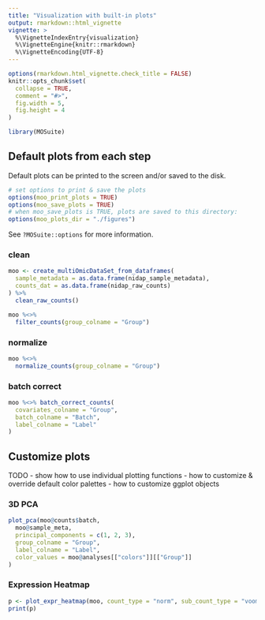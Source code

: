 ```yaml
---
title: "Visualization with built-in plots"
output: rmarkdown::html_vignette
vignette: >
  %\VignetteIndexEntry{visualization}
  %\VignetteEngine{knitr::rmarkdown}
  %\VignetteEncoding{UTF-8}
---
```


```r
options(rmarkdown.html_vignette.check_title = FALSE)
knitr::opts_chunk$set(
  collapse = TRUE,
  comment = "#>",
  fig.width = 5,
  fig.height = 4
)
```

```r
library(MOSuite)
```

## Default plots from each step

Default plots can be printed to the screen and/or saved to the disk.

```r
# set options to print & save the plots
options(moo_print_plots = TRUE)
options(moo_save_plots = TRUE)
# when moo_save_plots is TRUE, plots are saved to this directory:
options(moo_plots_dir = "./figures")
```

See `?MOSuite::options` for more information.

### clean

```r
moo <- create_multiOmicDataSet_from_dataframes(
  sample_metadata = as.data.frame(nidap_sample_metadata),
  counts_dat = as.data.frame(nidap_raw_counts)
) %>%
  clean_raw_counts()
```
```r
moo %<>%
  filter_counts(group_colname = "Group")
```

### normalize

```r
moo %<>%
  normalize_counts(group_colname = "Group")
```

### batch correct

```r
moo %<>% batch_correct_counts(
  covariates_colname = "Group",
  batch_colname = "Batch",
  label_colname = "Label"
)
```


## Customize plots

TODO
- show how to use individual plotting functions
- how to customize & override default color palettes
- how to customize ggplot objects

### 3D PCA

```r
plot_pca(moo@counts$batch,
  moo@sample_meta,
  principal_components = c(1, 2, 3),
  group_colname = "Group",
  label_colname = "Label",
  color_values = moo@analyses[["colors"]][["Group"]]
)
```

### Expression Heatmap

```r
p <- plot_expr_heatmap(moo, count_type = "norm", sub_count_type = "voom")
print(p)
```
